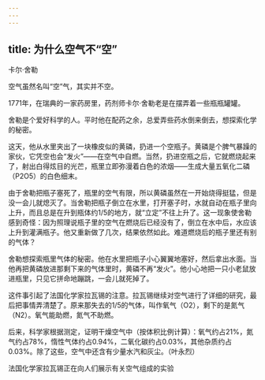 ```yaml
---
---
---
```

title: 为什么空气不“空”
---




卡尔·舍勒



空气虽然名叫“空”气，其实并不空。

1771年，在瑞典的一家药房里，药剂师卡尔·舍勒老是在摆弄着一些瓶瓶罐罐。

舍勒是个爱好科学的人。平时他在配药之余，总爱弄些药水倒来倒去，想探索化学的秘密。

这天，他从水里夹出了一块橡皮似的黄磷，扔进一个空瓶子。黄磷是个脾气暴躁的家伙，它凭空也会“发火”——在空气中自燃。当然，扔进空瓶之后，它就燃烧起来了，射出白得炫目的光芒，瓶里立即弥漫着白色的浓烟——生成大量五氧化二磷（P2O5）的白色细末。

由于舍勒把瓶子塞死了，瓶里的空气有限，所以黄磷虽然在一开始烧得挺猛，但是没一会儿就熄灭了。当舍勒把瓶子倒立在水里，打开塞子时，水就自动在瓶子里向上升，而且总是在升到瓶体约1/5的地方，就“立定”不往上升了。这一现象使舍勒感到奇怪：因为照理说瓶子里的空气在燃烧后已经没有了，倒立在水中后，水应该上升到灌满瓶子。他又重新做了几次，结果依然如此。难道燃烧后的瓶子里还有别的气体？

舍勒想探索瓶里气体的秘密。他在水里把瓶子小心翼翼地塞好，然后拿出水面。当他再把黄磷放进那剩下来的气体里时，黄磷不再“发火”。他小心地把一只小老鼠放进瓶里，只见它拼命地蹦跳，一会儿就死掉了。

这件事引起了法国化学家拉瓦锡的注意。拉瓦锡继续对空气进行了详细的研究，最后把事情弄清楚了。原来那失去的1/5的气体，叫作氧气（O2），剩下的是氮气（N2）。氧气能助燃，氮气不助燃。

后来，科学家根据测定，证明干燥空气中（按体积比例计算）：氧气约占21%，氮气约占78%，惰性气体约占0.94%，二氧化碳约占0.03%，其他杂质约占0.03%。除了这些，空气中还含有少量水汽和灰尘。（叶永烈）

法国化学家拉瓦锡正在向人们展示有关空气组成的实验